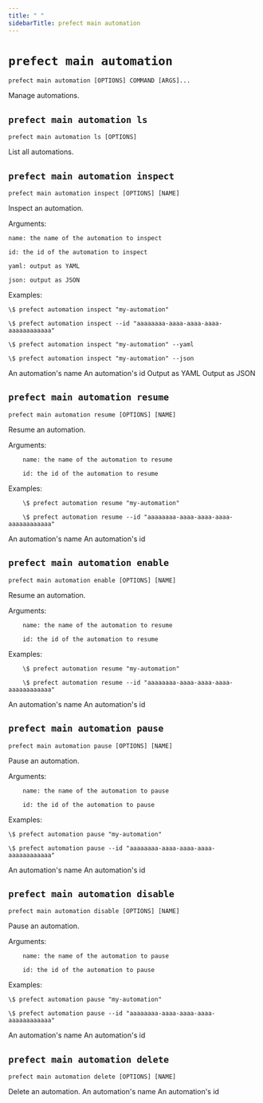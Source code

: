 ```yaml
---
title: " "
sidebarTitle: prefect main automation
---
```



# `prefect main automation`



```command
prefect main automation [OPTIONS] COMMAND [ARGS]...
```



<Info>
Manage automations.
</Info>








## `prefect main automation ls`



```command
prefect main automation ls [OPTIONS]
```



<Info>
List all automations.
</Info>








## `prefect main automation inspect`



```command
prefect main automation inspect [OPTIONS] [NAME]
```



<Info>
Inspect an automation.

Arguments:

    name: the name of the automation to inspect

    id: the id of the automation to inspect

    yaml: output as YAML

    json: output as JSON

Examples:

    \$ prefect automation inspect "my-automation"

    \$ prefect automation inspect --id "aaaaaaaa-aaaa-aaaa-aaaa-aaaaaaaaaaaa"

    \$ prefect automation inspect "my-automation" --yaml

    \$ prefect automation inspect "my-automation" --json
</Info>






<AccordionGroup>


<Accordion title="Arguments" defaultOpen>
<ResponseField name="NAME" type="string">
    An automation's name
</ResponseField>
</Accordion>



<Accordion title="Options" defaultOpen>

<ResponseField name="--id">
    An automation's id
</ResponseField>

<ResponseField name="--yaml">
    Output as YAML
</ResponseField>

<ResponseField name="--json">
    Output as JSON
</ResponseField>

</Accordion>

</AccordionGroup>



## `prefect main automation resume`



```command
prefect main automation resume [OPTIONS] [NAME]
```



<Info>
Resume an automation.

Arguments:

        name: the name of the automation to resume

        id: the id of the automation to resume

Examples:

        \$ prefect automation resume "my-automation"

        \$ prefect automation resume --id "aaaaaaaa-aaaa-aaaa-aaaa-aaaaaaaaaaaa"
</Info>






<AccordionGroup>


<Accordion title="Arguments" defaultOpen>
<ResponseField name="NAME" type="string">
    An automation's name
</ResponseField>
</Accordion>



<Accordion title="Options" defaultOpen>

<ResponseField name="--id">
    An automation's id
</ResponseField>

</Accordion>

</AccordionGroup>



## `prefect main automation enable`



```command
prefect main automation enable [OPTIONS] [NAME]
```



<Info>
Resume an automation.

Arguments:

        name: the name of the automation to resume

        id: the id of the automation to resume

Examples:

        \$ prefect automation resume "my-automation"

        \$ prefect automation resume --id "aaaaaaaa-aaaa-aaaa-aaaa-aaaaaaaaaaaa"
</Info>






<AccordionGroup>


<Accordion title="Arguments" defaultOpen>
<ResponseField name="NAME" type="string">
    An automation's name
</ResponseField>
</Accordion>



<Accordion title="Options" defaultOpen>

<ResponseField name="--id">
    An automation's id
</ResponseField>

</Accordion>

</AccordionGroup>



## `prefect main automation pause`



```command
prefect main automation pause [OPTIONS] [NAME]
```



<Info>
Pause an automation.

Arguments:

        name: the name of the automation to pause

        id: the id of the automation to pause

Examples:

    \$ prefect automation pause "my-automation"

    \$ prefect automation pause --id "aaaaaaaa-aaaa-aaaa-aaaa-aaaaaaaaaaaa"
</Info>






<AccordionGroup>


<Accordion title="Arguments" defaultOpen>
<ResponseField name="NAME" type="string">
    An automation's name
</ResponseField>
</Accordion>



<Accordion title="Options" defaultOpen>

<ResponseField name="--id">
    An automation's id
</ResponseField>

</Accordion>

</AccordionGroup>



## `prefect main automation disable`



```command
prefect main automation disable [OPTIONS] [NAME]
```



<Info>
Pause an automation.

Arguments:

        name: the name of the automation to pause

        id: the id of the automation to pause

Examples:

    \$ prefect automation pause "my-automation"

    \$ prefect automation pause --id "aaaaaaaa-aaaa-aaaa-aaaa-aaaaaaaaaaaa"
</Info>






<AccordionGroup>


<Accordion title="Arguments" defaultOpen>
<ResponseField name="NAME" type="string">
    An automation's name
</ResponseField>
</Accordion>



<Accordion title="Options" defaultOpen>

<ResponseField name="--id">
    An automation's id
</ResponseField>

</Accordion>

</AccordionGroup>



## `prefect main automation delete`



```command
prefect main automation delete [OPTIONS] [NAME]
```



<Info>
Delete an automation.
</Info>






<AccordionGroup>


<Accordion title="Arguments" defaultOpen>
<ResponseField name="NAME" type="string">
    An automation's name
</ResponseField>
</Accordion>



<Accordion title="Options" defaultOpen>

<ResponseField name="--id">
    An automation's id
</ResponseField>

</Accordion>

</AccordionGroup>
